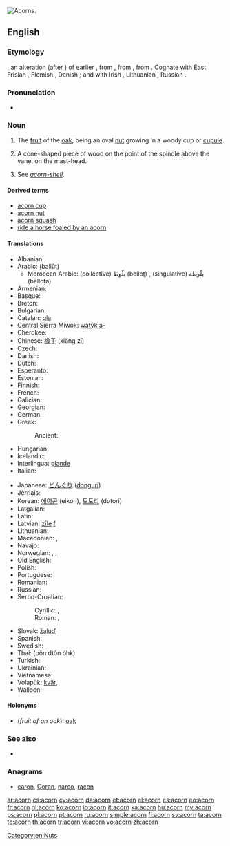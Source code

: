 [[Image:Quercus_falcata_acorns.jpg|thumb|right|Acorns.]]
{{slim-wikipedia|Acorn (disambiguation)}}
==English==

===Etymology===
{{etyl|enm|en}} {{term|acorne|lang=enm}}, an alteration (after {{term|corn}}) of earlier {{term|akern|lang=enm}}, from {{etyl|ang|en}} {{term|æcern||acorn, oak-mast|lang=ang}}, from {{proto|Germanic|akranan}}, from {{proto|Indo-European|hₐógehₐ-|berry}}. Cognate with East Frisian {{term|äkkene|lang=frs}}, Flemish {{term|aker|lang=nl}}, Danish {{term|agern|lang=da}}; and with Irish {{term|áirne||sloe|lang=ga}}, Lithuanian {{term|uoga|úoga|lang=lt}}, Russian {{term|ягода||berry|tr=jágoda}}.

===Pronunciation===
* {{audio|en-us-acorn.ogg|Audio (US)}}

===Noun===
{{en-noun}}

# The [[fruit]] of the [[oak]], being an oval [[nut]] growing in a woody cup or [[cupule]].
# {{nautical}} A cone-shaped piece of wood on the point of the spindle above the vane, on the mast-head.
# {{context|zoology}} See ''[[acorn-shell]]''.

====Derived terms====
* [[acorn cup]]
* [[acorn nut]]
* [[acorn squash]]
* [[ride a horse foaled by an acorn]]

====Translations====

{{trans-top|fruit of the oak tree}}
* Albanian: {{t-|sq|lende|f|xs=Albanian}}
* Arabic: {{Arab|[[بلوط]]}} (ballūṭ) {{m}}
** Moroccan Arabic: (collective) بلّوط (belloṭ) {{m}}, (singulative) بلّوطة (belloṭa) {{f}}
* Armenian: {{t-|hy|կաղին|tr=kaġin}}
* Basque: {{t|eu|ezkur|xs=Basque}}
* Breton: {{t|br|mez|f|alt=mezenn}}
* Bulgarian: {{t+|bg|жълъд}}
* Catalan: [[gla]] {{f}}
* Central Sierra Miwok: [[watýkˑa-]]
* Cherokee: {{t|chr|ᎬᎴ|tr=gvle|sc=Cher}}
* Chinese: [[橡子]] (xiàng zǐ)
* Czech: {{t+|cs|žalud|m}}
* Danish: {{t|da|agern|n}}
* Dutch: {{t+|nl|eikel|m}}
* Esperanto: {{t-|eo|glano|xs=Esperanto}}
* Estonian: {{t|et|tammetõru}}
* Finnish: {{t-|fi|tammenterho}}
* French: {{t+|fr|gland|m}}
* Galician: {{t-|gl|belota|f|xs=Galician}}
* Georgian: {{t|ka|რკო|sc=Geor|xs=Georgian}}
* German: {{t+|de|Eichel|f}}
* Greek: {{t+|el|βελανίδι|tr=velanídi}}
*: Ancient: {{tø|grc|βάλανος|f|tr=bálanos|sc=polytonic}}
* Hungarian: {{t+|hu|makk}}
* Icelandic: {{t-|is|akarn|n}}
* Interlingua: [[glande]]
* Italian: {{t+|it|ghianda|f}}
{{trans-mid}}
* Japanese: [[どんぐり]] ([[donguri]])
* Jèrriais: {{tø|roa-jer|tchênelle|f}}
* Korean: [[에이콘]] (eikon), [[도토리]] (dotori)
* Latgalian: {{tø|ltg|zeile|f}}
* Latin: {{t|la|glans|f}}
* Latvian: [[zīle]] [[f]]
* Lithuanian: {{t|lt|gilė|f}}
* Macedonian: {{t|mk|желад|m|tr=žélad}}, {{t-|mk|жир|m|tr=žir}}
* Navajo: {{tø|nv|chéchʼil binááʼ}}
* Norwegian: {{t|no|kongle|m|f}}, {{t|no|åkorn|n}}, {{t|no|eikenøtt|m|f}}
* Old English: {{t-|ang|æcern|xs=Old English}}
* Polish: {{t+|pl|żołądź|m}}
* Portuguese: {{t+|pt|bolota|f}}
* Romanian: {{t|ro|ghindă|f}}
* Russian: {{t+|ru|жёлудь|m|tr=žólud’}}
* Serbo-Croatian:
*: Cyrillic: {{t-|sh|жир|m|alt=жи̑р}}, {{t-|sh|желуд|m|}}
*: Roman: {{t-|sh|žir|m|alt=žȋr}}, {{t-|sh|želud|m|}}
* Slovak: [[žaluď]] {{m}}
* Spanish: {{t+|es|bellota|f}}
* Swedish: {{t-|sv|ekollon|n}}
* Thai: {{Thai|[[ผลต้นโอ๊ก]]}} (pŏn dtôn óhk)
* Turkish: {{t+|tr|palamut}}
* Ukrainian: {{t|uk|жолудь|sc=Cyrl}}
* Vietnamese: {{t|vi|quả đầu|xs=Vietnamese}}
* Volapük: [[kvär]], {{qualifier|older word, obsolete}} {{t|vo|gölogafluk}}
* Walloon: {{t|wa|gland|f}}
{{trans-bottom}}

====Holonyms====
* (''fruit of an oak''): [[oak]]

===See also===
* {{pedia}}

===Anagrams===
* [[caron#English|caron]], [[Coran#English|Coran]], [[narco#English|narco]], [[racon#English|racon]]

[[Category:en:Nuts]]

[[ar:acorn]]
[[cs:acorn]]
[[cy:acorn]]
[[da:acorn]]
[[et:acorn]]
[[el:acorn]]
[[es:acorn]]
[[eo:acorn]]
[[fr:acorn]]
[[gl:acorn]]
[[ko:acorn]]
[[io:acorn]]
[[it:acorn]]
[[ka:acorn]]
[[hu:acorn]]
[[my:acorn]]
[[ps:acorn]]
[[pl:acorn]]
[[pt:acorn]]
[[ru:acorn]]
[[simple:acorn]]
[[fi:acorn]]
[[sv:acorn]]
[[ta:acorn]]
[[te:acorn]]
[[th:acorn]]
[[tr:acorn]]
[[vi:acorn]]
[[vo:acorn]]
[[zh:acorn]]